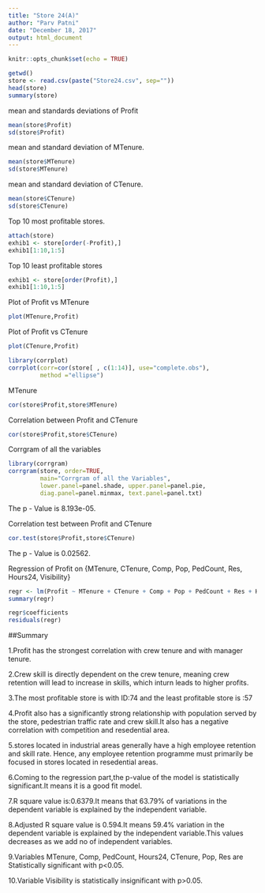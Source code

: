 ```yaml
---
title: "Store 24(A)"
author: "Parv Patni"
date: "December 18, 2017"
output: html_document
---
```


```r
knitr::opts_chunk$set(echo = TRUE)
```

```r
getwd()
store <- read.csv(paste("Store24.csv", sep=""))
head(store)
summary(store)
```
mean and standards deviations of Profit
```r
mean(store$Profit)
sd(store$Profit)
```
mean and standard deviation of MTenure.
```r
mean(store$MTenure)
sd(store$MTenure)
```
mean and standard deviation of CTenure.
```r
mean(store$CTenure)
sd(store$CTenure)
```
Top 10 most profitable stores.
```r
attach(store)
exhib1 <- store[order(-Profit),]
exhib1[1:10,1:5]
```
Top 10 least profitable stores
```r
exhib1 <- store[order(Profit),]
exhib1[1:10,1:5]
```
Plot of Profit vs MTenure
```r
plot(MTenure,Profit)
```
Plot of Profit vs CTenure
```r
plot(CTenure,Profit)
```

```r
library(corrplot)
corrplot(corr=cor(store[ , c(1:14)], use="complete.obs"), 
         method ="ellipse")
```
MTenure
```r
cor(store$Profit,store$MTenure)
```
Correlation between Profit and CTenure
```r
cor(store$Profit,store$CTenure)
```
Corrgram of all the variables
```r
library(corrgram)
corrgram(store, order=TRUE,
         main="Corrgram of all the Variables",
         lower.panel=panel.shade, upper.panel=panel.pie,
         diag.panel=panel.minmax, text.panel=panel.txt) 
```
The p - Value is 8.193e-05.

Correlation test between Profit and CTenure
```r
cor.test(store$Profit,store$CTenure)
```
The p - Value is 0.02562.

Regression of Profit on {MTenure, CTenure, Comp, Pop, PedCount, Res, Hours24, Visibility}
```r
regr <- lm(Profit ~ MTenure + CTenure + Comp + Pop + PedCount + Res + Hours24 + Visibility, data = store)
summary(regr)
```
```r
regr$coefficients
residuals(regr)
```


##Summary

1.Profit has the strongest correlation with crew tenure and with manager tenure.

2.Crew skill is directly dependent on the crew tenure, meaning crew retention will lead to increase in skills, which inturn leads to higher profits.

3.The most profitable store is with ID:74 and the least profitable store is :57

4.Profit also has a significantly strong relationship with population served by the store, pedestrian traffic rate and crew skill.It also has a negative correlation with competition and resedential area. 

5.stores located in industrial areas generally have a high employee retention and skill rate. Hence, any employee retention programme must primarily be focused in stores located in resedential areas.

6.Coming to the regression part,the p-value of the model is statistically significant.It means it is a good fit model.

7.R square value is:0.6379.It means that 63.79% of variations in the dependent variable is explained by the independent variable.

8.Adjusted R square value is 0.594.It means 59.4% variation in the dependent variable is explained by the independent variable.This values decreases as we add no of independent variables.

9.Variables MTenure, Comp, PedCount, Hours24, CTenure, Pop, Res are Statistically significant with p<0.05.

10.Variable Visibility is statistically insignificant with p>0.05.